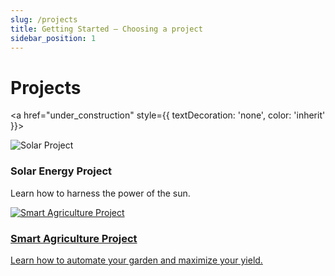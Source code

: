 ```yaml
---
slug: /projects
title: Getting Started — Choosing a project
sidebar_position: 1
---
```


# Projects

<a href="under_construction" style={{ textDecoration: 'none', color: 'inherit' }}>
  <div style={{
    display: 'flex',
    alignItems: 'center',
    gap: '1rem',
    padding: '1rem',
    border: '1px solid #ccc',
    borderRadius: '8px',
  }}>
    <img src="/img/solar_project.png" alt="Solar Project" style={{ width: '200px', height: 'auto' }} />
    <div>
      <h3>Solar Energy Project</h3>
      <p>Learn how to harness the power of the sun.</p>
    </div>
  </div>
</a>
<div></div>
<a href="under_construction" style={{ textDecoration: 'none', color: 'inherit' }}>
  <div style={{
    display: 'flex',
    alignItems: 'center',
    gap: '1rem',
    padding: '1rem',
    border: '1px solid #ccc',
    borderRadius: '8px',
  }}>
    <img src="/img/smart_agriculture_project.png" alt="Smart Agriculture Project" style={{ width: '200px', height: 'auto' }} />
    <div>
      <h3>Smart Agriculture Project</h3>
      <p>Learn how to automate your garden and maximize your yield.</p>
    </div>
  </div>
</a>